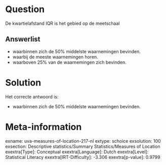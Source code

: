 Question
========

De kwartielafstand IQR is het gebied op de meetschaal

Answerlist
----------

* waarbinnen zich de 50% middelste waarnemingen bevinden.
* waarbij de meeste waarnemingen horen.
* waarboven 25% van de waarnemingen zich bevinden.

Solution
========

Het correcte antwoord is: 

* waarbinnen zich de 50% middelste waarnemingen bevinden.

Meta-information
================
exname: uva-measures-of-location-217-nl
extype: schoice
exsolution: 100
exsection: Descriptive statistics/Summary Statistics/Measures of Location
exextra[Type]: Conceptual
exextra[Language]: Dutch
exextra[Level]: Statistical Literacy
exextra[IRT-Difficulty]: -3.306
exextra[p-value]: 0.9799
